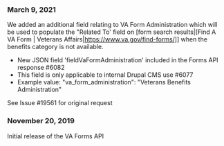 ### March 9, 2021

We added an additional field relating to VA Form Administration which will be used to populate the "Related To' field on [form search results|[Find A VA Form | Veterans Affairs|https://www.va.gov/find-forms/]] when the benefits category is not available. 

* New JSON field 'fieldVaFormAdministration' included in the Forms API response #6082
* This field is only applicable to internal Drupal CMS use #6077
* Example value: "va_form_administration": "Veterans Benefits Administration"

See Issue #19561 for original request

### November 20, 2019
Initial release of the VA Forms API
